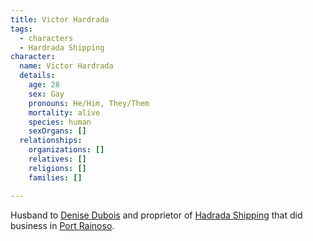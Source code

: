 ```yaml
---
title: Victor Hardrada
tags:
  - characters
  - Hardrada Shipping
character:
  name: Victor Hardrada
  details:
    age: 28
    sex: Gay
    pronouns: He/Him, They/Them
    mortality: alive
    species: human
    sexOrgans: []
  relationships:
    organizations: []
    relatives: []
    religions: []
    families: []

---
```


Husband to [Denise Dubois](/world/characters/denise-dubois/) and proprietor of
[Hadrada Shipping](/world/organizations/hardrada-shipping/) that did business in
[Port Rainoso](/world/locations/port-rainoso/).
